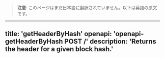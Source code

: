 <!-- AUTO-GENERATED-CONTENT:START (ENGLISH-COPY) -->
> **注意**: このページはまだ日本語に翻訳されていません。以下は英語の原文です。

---
title: 'getHeaderByHash'
openapi: 'openapi-getHeaderByHash POST /'
description: 'Returns the header for a given block hash.'
---